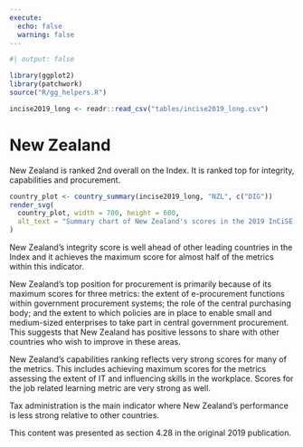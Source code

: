```yaml
---
execute:
  echo: false
  warning: false
---
```


<!-- DO NOT EDIT THIS FILE --->
<!-- AUTO GENERATED FROM r/generate_country_qmd.r --->

```r
#| output: false

library(ggplot2)
library(patchwork)
source("R/gg_helpers.R")

incise2019_long <- readr::read_csv("tables/incise2019_long.csv")

```

# New Zealand {#sec-country-nzl .unnumbered}

:::{.lead}
New Zealand is ranked 2nd overall on the Index. It is ranked top for integrity,
capabilities and procurement.
:::

```r
country_plot <- country_summary(incise2019_long, "NZL", c("DIG"))
render_svg(
  country_plot, width = 700, height = 600,
  alt_text = "Summary chart of New Zealand's scores in the 2019 InCiSE index."
)
```

New Zealand's integrity score is well ahead of other leading countries in the
Index and it achieves the maximum score for almost half of the metrics within
this indicator.

New Zealand's top position for procurement is primarily because of its maximum
scores for three metrics: the extent of e-procurement functions within
government procurement systems; the role of the central purchasing body; and
the extent to which policies are in place to enable small and medium-sized
enterprises to take part in central government procurement. This suggests that
New Zealand has positive lessons to share with other countries who wish to
improve in these areas.

New Zealand's capabilities ranking reflects very strong scores for many of the
metrics. This includes achieving maximum scores for the metrics assessing the
extent of IT and influencing skills in the workplace. Scores for the job
related learning metric are very strong as well.

Tax administration is the main indicator where New Zealand's performance is
less strong relative to other countries.

::: {.callout-note .crf title="Cross-referencing note" icon="false"}
This content was presented as section 4.28 in the original 2019 publication.
:::
